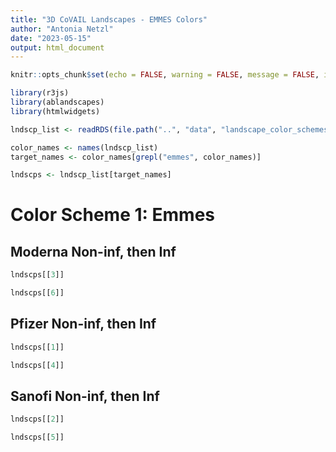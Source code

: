 ```yaml
---
title: "3D CoVAIL Landscapes - EMMES Colors"
author: "Antonia Netzl"
date: "2023-05-15"
output: html_document
---
```


```r
knitr::opts_chunk$set(echo = FALSE, warning = FALSE, message = FALSE, include = TRUE)
```

```r
library(r3js)
library(ablandscapes)
library(htmlwidgets)

lndscp_list <- readRDS(file.path("..", "data", "landscape_color_schemes.rds"))

color_names <- names(lndscp_list)
target_names <- color_names[grepl("emmes", color_names)]

lndscps <- lndscp_list[target_names]

```

# Color Scheme 1: Emmes

## Moderna Non-inf, then Inf

```r
lndscps[[3]]
```
```r
lndscps[[6]]
```

## Pfizer Non-inf, then Inf
```r
lndscps[[1]]
```
```r
lndscps[[4]]
```

## Sanofi Non-inf, then Inf
```r
lndscps[[2]]
```
```r
lndscps[[5]]
```
